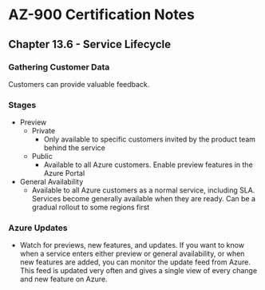 # AZ-900 Certification Notes
## Chapter 13.6 - Service Lifecycle

### Gathering Customer Data
Customers can provide valuable feedback.

### Stages
* Preview
	* Private
		* Only available to specific customers invited by the product team behind the service
	* Public
		* Available to all Azure customers. Enable preview features in the Azure Portal
* General Availability
	* Available to all Azure customers as a normal service, including SLA. Services become generally available when they are ready. Can be a gradual rollout to some regions first

### Azure Updates
* Watch for previews, new features, and updates.
If you want to know when a service enters either preview or general availability, or when new features are added, you can monitor the update feed from Azure. This feed is updated very often and gives a single view of every change and new feature on Azure.